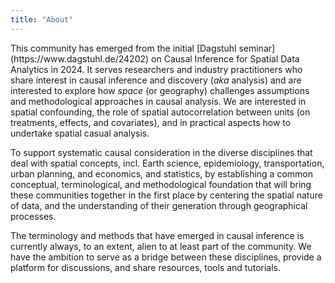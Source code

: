 ```yaml
---
title: "About"
---
```


This community has emerged from the initial [Dagstuhl seminar] (https://www.dagstuhl.de/24202) on Causal Inference for Spatial Data Analytics in 2024. It serves researchers and industry practitioners who share interest in causal inference and discovery (*aka* analysis) and are interested to explore how *space* (or geography) challenges assumptions and methodological approaches in causal analysis. We are interested in spatial confounding, the role of spatial autocorrelation between units (on treatments, effects, and covariates), and in practical aspects how to undertake spatial casual analysis.

To support systematic causal consideration in the diverse disciplines that deal with spatial concepts, incl. Earth science, epidemiology, transportation, urban planning, and economics, and statistics, by establishing a common conceptual, terminological, and methodological foundation that will bring these communities together in the first place by centering the spatial nature of data, and the understanding of their generation through geographical processes.

The terminology and methods that have emerged in causal inference is currently always, to an extent, alien to at least part of the community. We have the ambition to serve as a bridge between these disciplines, provide a platform for discussions, and share resources, tools and tutorials.